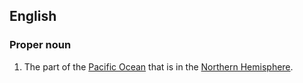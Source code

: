 ==English==

===Proper noun===
{{en-proper noun}}

# The part of the [[Pacific Ocean]] that is in the [[Northern Hemisphere]].